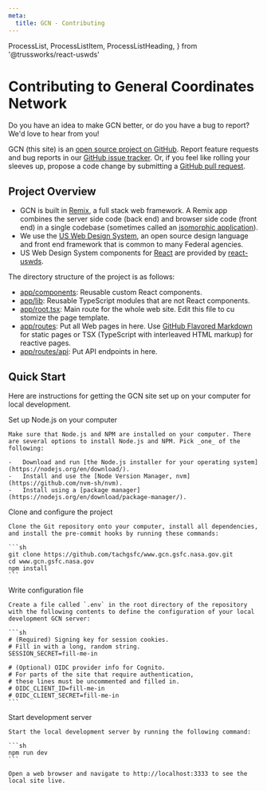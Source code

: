 ```yaml
---
meta:
  title: GCN - Contributing
---
```


  ProcessList,
  ProcessListItem,
  ProcessListHeading,
} from '@trussworks/react-uswds'

# Contributing to General Coordinates Network

Do you have an idea to make GCN better, or do you have a bug to report? We'd love to hear from you!

GCN (this site) is an [open source project on GitHub](https://github.com/tachgsfc/www.gcn.gsfc.nasa.gov). Report feature requests and bug reports in our [GitHub issue tracker](https://github.com/tachgsfc/www.gcn.gsfc.nasa.gov/issues). Or, if you feel like rolling your sleeves up, propose a code change by submitting a [GitHub pull request](https://github.com/tachgsfc/www.gcn.gsfc.nasa.gov/pulls).

## Project Overview

- GCN is built in [Remix](https://remix.run), a full stack web framework. A Remix app combines the server side code (back end) and browser side code (front end) in a single codebase (sometimes called an [isomorphic application](https://en.wikipedia.org/wiki/Isomorphic_JavaScript)).
- We use the [US Web Design System](https://designsystem.digital.gov), an open source design language and front end framework that is common to many Federal agencies.
- US Web Design System components for [React](https://reactjs.org) are provided by [react-uswds](https://github.com/trussworks/react-uswds).

The directory structure of the project is as follows:

- [app/components](https://github.com/tachgsfc/www.gcn.gsfc.nasa.gov/blob/main/app/components): Reusable custom React components.
- [app/lib](https://github.com/tachgsfc/www.gcn.gsfc.nasa.gov/blob/main/app/lib): Reusable TypeScript modules that are not React components.
- [app/root.tsx](https://github.com/tachgsfc/www.gcn.gsfc.nasa.gov/blob/main/app/root.tsx): Main route for the whole web site. Edit this file to cu stomize the page template.
- [app/routes](https://github.com/tachgsfc/www.gcn.gsfc.nasa.gov/blob/main/app/routes): Put all Web pages in here. Use [GitHub Flavored Markdown](https://docs.github.com/en/github/writing-on-github/getting-started-with-writing-and-formatting-on-github/basic-writing-and-formatting-syntax) for static pages or TSX (TypeScript with interleaved HTML markup) for reactive pages.
- [app/routes/api](https://github.com/tachgsfc/www.gcn.gsfc.nasa.gov/blob/main/app/routes/api): Put API endpoints in here.

## Quick Start

Here are instructions for getting the GCN site set up on your computer for local development.

<ProcessList>
  <ProcessListItem>
    <ProcessListHeading type="h3">
      Set up Node.js on your computer
    </ProcessListHeading>

    Make sure that Node.js and NPM are installed on your computer. There are several options to install Node.js and NPM. Pick _one_ of the following:

    -   Download and run [the Node.js installer for your operating system](https://nodejs.org/en/download/).
    -   Install and use the [Node Version Manager, nvm](https://github.com/nvm-sh/nvm).
    -   Install using a [package manager](https://nodejs.org/en/download/package-manager/).

  </ProcessListItem>
  <ProcessListItem>
    <ProcessListHeading type="h3">
      Clone and configure the project
    </ProcessListHeading>

    Clone the Git repository onto your computer, install all dependencies, and install the pre-commit hooks by running these commands:

    ```sh
    git clone https://github.com/tachgsfc/www.gcn.gsfc.nasa.gov.git
    cd www.gcn.gsfc.nasa.gov
    npm install
    ```

  </ProcessListItem>
  <ProcessListItem>
    <ProcessListHeading type="h3">
      Write configuration file
    </ProcessListHeading>

    Create a file called `.env` in the root directory of the repository with the following contents to define the configuration of your local development GCN server:

    ```sh
    # (Required) Signing key for session cookies.
    # Fill in with a long, random string.
    SESSION_SECRET=fill-me-in

    # (Optional) OIDC provider info for Cognito.
    # For parts of the site that require authentication,
    # these lines must be uncommented and filled in.
    # OIDC_CLIENT_ID=fill-me-in
    # OIDC_CLIENT_SECRET=fill-me-in
    ```

  </ProcessListItem>
  <ProcessListItem>
    <ProcessListHeading type="h3">
      Start development server
    </ProcessListHeading>

    Start the local development server by running the following command:

    ```sh
    npm run dev
    ```

    Open a web browser and navigate to http://localhost:3333 to see the local site live.

  </ProcessListItem>
</ProcessList>
